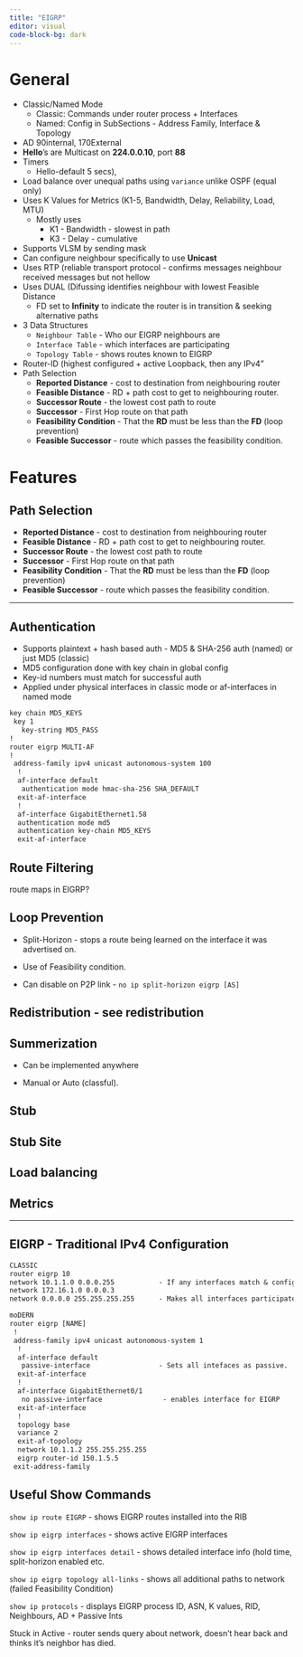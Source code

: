 ```yaml
---
title: "EIGRP"
editor: visual
code-block-bg: dark
---
```


# General

-   Classic/Named Mode
    -   Classic: Commands under router process + Interfaces
    -   Named: Config in SubSections - Address Family, Interface & Topology
-   AD 90internal, 170External
-   **Hello**'s are Multicast on **224.0.0.10**, port **88**
-   Timers
    -   Hello-default 5 secs),
-   Load balance over unequal paths using `variance` unlike OSPF (equal only)
-   Uses K Values for Metrics (K1-5, Bandwidth, Delay, Reliability, Load, MTU)
    -   Mostly uses
        -   K1 - Bandwidth - slowest in path
        -   K3 - Delay - cumulative
-   Supports VLSM by sending mask
-   Can configure neighbour specifically to use **Unicast**
-   Uses RTP (reliable transport protocol - confirms messages neighbour received messages but not hellow
-   Uses DUAL (Difussing identifies neighbour with lowest Feasible Distance
    -   FD set to **Infinity** to indicate the router is in transition & seeking alternative paths
-   3 Data Structures
    -   `Neighbour Table` - Who our EIGRP neighbours are
    -   `Interface Table` - which interfaces are participating
    -   `Topology Table` - shows routes known to EIGRP
-   Router-ID (highest configured + active Loopback, then any IPv4"
-   Path Selection
    -   **Reported Distance** - cost to destination from neighbouring router
    -   **Feasible Distance** - RD + path cost to get to neighbouring router.
    -   **Successor Route** - the lowest cost path to route
    -   **Successor** - First Hop route on that path
    -   **Feasibility Condition** - That the **RD** must be less than the **FD** (loop prevention)
    -   **Feasible Successor** - route which passes the feasibility condition.

# Features

## Path Selection

-   **Reported Distance** - cost to destination from neighbouring router
-   **Feasible Distance** - RD + path cost to get to neighbouring router.
-   **Successor Route** - the lowest cost path to route
-   **Successor** - First Hop route on that path
-   **Feasibility Condition** - That the **RD** must be less than the **FD** (loop prevention)
-   **Feasible Successor** - route which passes the feasibility condition.

------------------------------------------------------------------------

## Authentication

-   Supports plaintext + hash based auth - MD5 & SHA-256 auth (named) or just MD5 (classic)
-   MD5 configuration done with key chain in global config
-   Key-id numbers must match for successful auth
-   Applied under physical interfaces in classic mode or af-interfaces in named mode

``` default
key chain MD5_KEYS  
 key 1   
   key-string MD5_PASS 
! 
router eigrp MULTI-AF  
!  
 address-family ipv4 unicast autonomous-system 100   
  !  
  af-interface default    
   authentication mode hmac-sha-256 SHA_DEFAULT  
  exit-af-interface   
  !   
  af-interface GigabitEthernet1.58
  authentication mode md5    
  authentication key-chain MD5_KEYS   
  exit-af-interface
```

## Route Filtering

route maps in EIGRP?

## Loop Prevention

-   Split-Horizon - stops a route being learned on the interface it was advertised on.

-   Use of Feasibility condition.

-   Can disable on P2P link - `no ip split-horizon eigrp [AS]`

## Redistribution - see redistribution

## Summerization

-   Can be implemented anywhere

-   Manual or Auto (classful).

## Stub

## Stub Site

## Load balancing

## Metrics

------------------------------------------------------------------------

## EIGRP - Traditional IPv4 Configuration

``` default
CLASSIC
router eigrp 10 
network 10.1.1.0 0.0.0.255           - If any interfaces match & configured/up they should participate in EIGRP
network 172.16.1.0 0.0.0.3
network 0.0.0.0 255.255.255.255      - Makes all interfaces participate in EIGRP

moDERN
router eigrp [NAME]
 !
 address-family ipv4 unicast autonomous-system 1
  !
  af-interface default
   passive-interface                 - Sets all intefaces as passive.
  exit-af-interface
  !
  af-interface GigabitEthernet0/1
   no passive-interface               - enables interface for EIGRP
  exit-af-interface
  !
  topology base
  variance 2
  exit-af-topology
  network 10.1.1.2 255.255.255.255
  eigrp router-id 150.1.5.5
 exit-address-family
```

## Useful Show Commands

`show ip route EIGRP` - shows EIGRP routes installed into the RIB

`show ip eigrp interfaces` - shows active EIGRP interfaces

`show ip eigrp interfaces detail` - shows detailed interface info (hold time, split-horizon enabled etc.

`show ip eigrp topology all-links` - shows all additional paths to network (failed Feasibility Condition)

`show ip protocols` - displays EIGRP process ID, ASN, K values, RID, Neighbours, AD + Passive Ints

Stuck in Active - router sends query about network, doesn't hear back and thinks it's neighbor has died.
